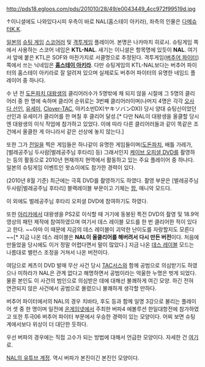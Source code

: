 http://pds18.egloos.com/pds/201010/28/49/e0043449_4cc972f99519d.jpg

↑이니셜에도 나와있다시피 우측이 바로 NAL(홈스테이 아키라), 좌측의 인물은 [[다메슈터K.K]].

[[일본]]의 [[슈팅 게임]] [[스코어러]] 및 [[격투게임]] 플레이어. 본명은 나카마치 히로시. 슈팅게임 쪽에서 사용하는 스코어 네임은 '''KTL-NAL'''. 새기는 이니셜은 항목명에 있듯이 '''NAL'''. 여기서 앞에 붙은 KTL은 SOF와 마찬가지로 서클명으로 추정된다. 격투게임([[버추어 파이터]]) 쪽에서 쓰는 닉네임은 '''[[홈스테이 아키라]]'''. 다만 슈팅게임의 KTL-NAL보다는 버추어 파이터의 홈스테이 아키라로 잘 알려져 있으며 실제로도 버추어 파이터의 유명한 네임드 플레이어 중 하나다.

수 년 전 [[도돈파치 대왕생]]의 클리어러수가 5명밖에 채 되지 않을 시절에 그 5명의 클리어러 중 한 명에 속하며 클리어 순위로는 3번째 클리어러이며(나머지 4명은 각각 [[오사다 선인]], [[유세미]], [[Clover-TAC]], 야키소반DX(ヤキソバンDX)) 당시 양대 슈팅신이었던 선인과 유세미가 클리어를 한 며칠 후 클리어 달성.[* 다만 NAL이 대왕생을 올클할 당시엔 대왕생의 이식 작업에 참가하고 있었다. 이에 따라 다른 클리어러들과 같이 똑같은 조건에서 올클한 게 아니라서 같은 선상에 놓지 않는다.]

또한 그가 [[전일]]을 찍은 게임들은 하나같이 유명한 게임들이며([[도돈파치]], 배틀 가레가, [벌레공주님 두사람|벌레공주님 후타리] 등) 그래서인지 [[케이브 오피셜 DVD]]를 촬영하는 등의 활동으로 2010년 현재까지 현역에서 활동하고 있는 주요 플레이어 중 하나다. 일본의 슈팅게임 이벤트인 왓쇼이에도 참가한 경력이 있다.

(2010년 8월 기준) 최근에는 극흑 DVD를 촬영하기도 하였다. 촬영 부문은 [벌레공주님 두사람|벌레공주님 후타리] 블랙레이블 부문이고 기체는 [[팜]], 매니악 모드다.

이 외에도 벌레공주님 후타리 오피셜 DVD에 참여하기도 하였다.

또한 [[아리카]]에서 대왕생을 PS2로 이식할 때 거기에 동봉된 특전 DVD의 촬영 및 18.9억 영상의 패턴 제작에 참여하였으며 여기서 데스 레이블 모드를 한 번 클리어한 적이 있다고 한다. ~~아마 이 때문에 지금의 데스 레이블이 괴악한 난이도를 자랑할지도 모른다~~[* 지금 나온 데스 레이블은 '''NAL이 올클리어를 해버려서 다시 만든 버전'''이다. 처음에 만들었을 당시에도 이거 정말 어렵다면서 말이 많았다.] 지금 나온 [[데스 레이블]] 모드는 나름대로 밸런스 조정을 거쳐서 나온 버전이다.

여담으로 케츠이 DVD 발매 무산 사건 당시 [[Clover-TAC|TAC서스]]와 함께 공범으로 의심받기도 하였으나 미하라가 NAL은 관계 없다고 해명하면서 공범이라는 억울한 누명은 벗게 되었다. 물론 본인도 이 사건의 범인으로 의심받은 데에 대해선 불쾌하게 여긴 모양. 하긴 전혀 연관되지 않은 사건에서 공범으로 몰렸으니 불쾌하게 생각할 만하다.

버추어 파이터에서의 NAL의 경우 치바타, 후도 등과 함께 일명 3강으로 불리는 플레이어 셋 중 한 명이며 일전에 [[온게임넷]]에서 주최한 버파4 에볼루션 한일대항전에 참가하였고 또한 투극06 버추어 파이터 부문에서 우승한 경력이 있는 모양이다. 어찌 보면 슈팅계에서보다 위상이 더 대단한 듯하다.

우선 버파의 경우에는 직접 고수가 되는 방법에 대해서 언급한 모양이다. 자세한 건 [http://gonran.sshel.com/bbs/view.php?id=freeboard&page=1&sn1=&divpage=1&sn=off&ss=on&sc=on&select_arrange=headnum&desc=asc&no=417 여기]로.

[http://www.youtube.com/user/ktl0127?feature=mhum NAL의 유튜브 계정]. 역시 버파가 본진이긴 본진인 모양이다.

